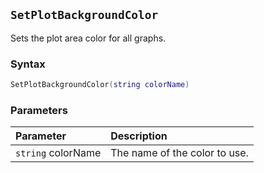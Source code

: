 ::: {.minipage data-latex="{\textwidth}"}
## `SetPlotBackgroundColor` {#standard-setplotbackgroundcolor}

Sets the plot area color for all graphs.

### Syntax {-}

``` .lua
SetPlotBackgroundColor(string colorName)
```

### Parameters {-}

**Parameter** | **Description**
| :-- | :-- |
| `string` colorName | The name of the color to use. |
:::
